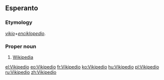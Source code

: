 ==Esperanto==

===Etymology===
''[[vikio]]''+''[[enciklopedio]]''.

===Proper noun===
{{eo-proper noun}}

# [[Wikipedia]]

[[el:Vikipedio]]
[[eo:Vikipedio]]
[[fr:Vikipedio]]
[[ko:Vikipedio]]
[[hu:Vikipedio]]
[[pl:Vikipedio]]
[[ru:Vikipedio]]
[[zh:Vikipedio]]
